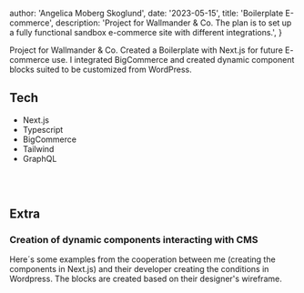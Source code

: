 
  author: 'Angelica Moberg Skoglund',
  date: '2023-05-15',
  title: 'Boilerplate E-commerce',
  description:
    'Project for Wallmander & Co. The plan is to set up a fully functional sandbox e-commerce site with different integrations.',
}


Project for Wallmander & Co. Created a Boilerplate with Next.js for future E- commerce use. I integrated BigCommerce and created dynamic component blocks suited to be customized from WordPress.

## Tech

- Next.js
- Typescript
- BigCommerce
- Tailwind
- GraphQL

##

<Image src={img1} alt="" />
<Image src={img2} alt="" />
<Image src={img3} alt="" />

## Extra

### Creation of dynamic components interacting with CMS

Here´s some examples from the cooperation between me (creating the components in Next.js) and their developer creating the conditions in Wordpress. The blocks are created based on their designer's wireframe.

<Image src={img8} alt="" />
<Image src={img9} alt="" />
<Image src={img10} alt="" />
